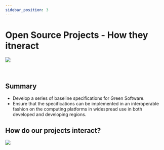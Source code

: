 ```yaml
---
sidebar_position: 3
---
```



# Open Source Projects - How they itneract

<div>
  <img src="/img/gsf-projects/gsf-projects-diagram.svg" />
</div>
<br />
<br />

## Summary

- Develop a series of baseline specifications for Green Software.
- Ensure that the specifications can be implemented in an interoperable fashion on the computing platforms in widespread use in both developed and developing regions.

## How do our projects interact?

<div>
  <img src="/img/gsf-projects/gsf-projects-diagram.svg" />
</div>
<br />
<br />
